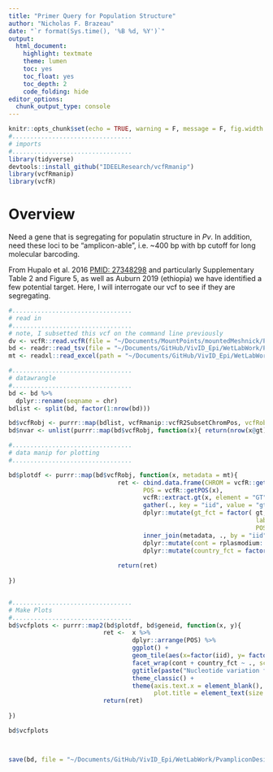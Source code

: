 ```yaml
---
title: "Primer Query for Population Structure"
author: "Nicholas F. Brazeau"
date: "`r format(Sys.time(), '%B %d, %Y')`"
output: 
  html_document:
    highlight: textmate
    theme: lumen
    toc: yes
    toc_float: yes
    toc_depth: 2
    code_folding: hide
editor_options: 
  chunk_output_type: console
---
```



```r
knitr::opts_chunk$set(echo = TRUE, warning = F, message = F, fig.width = 11, fig.height = 8)
#.................................
# imports
#.................................
library(tidyverse)
devtools::install_github("IDEELResearch/vcfRmanip")
library(vcfRmanip)
library(vcfR)
```

# Overview
Need a gene that is segregating for populatin structure in _Pv_. In addition, need these loci to be "amplicon-able", i.e. ~400 bp with bp cutoff for long molecular barcoding. 

From Hupalo et al. 2016 [PMID: 27348298](https://www.ncbi.nlm.nih.gov/pubmed/27348298) and particularly Supplementary Table 2 and Figure 5, as well as Auburn 2019 (ethiopia) we have identified a few potential target. Here, I will interrogate our vcf to see if they are segregating. 


```r



#.................................
# read in
#.................................
# note, I subsetted this vcf on the command line previously
dv <- vcfR::read.vcfR(file = "~/Documents/MountPoints/mountedMeshnick/Projects/VivID_Epi/WetLabWork/PvampliconDesign/vcf/prop-primers_snps.VQSR900.human_only.vcf.gz")
bd <- readr::read_tsv(file = "~/Documents/GitHub/VivID_Epi/WetLabWork/PvampliconDesign/primerbed_fastas/pv_p01_prop-primers.bed")
mt <- readxl::read_excel(path = "~/Documents/GitHub/VivID_Epi/WetLabWork/PvampliconDesign/curated_samples_20181211.xlsx")

#.................................
# datawrangle
#.................................
bd <- bd %>%
  dplyr::rename(seqname = chr)
bdlist <- split(bd, factor(1:nrow(bd)))

bd$vcfRobj <- purrr::map(bdlist, vcfRmanip::vcfR2SubsetChromPos, vcfRobject = dv)
bd$nvar <- unlist(purrr::map(bd$vcfRobj, function(x){ return(nrow(x@gt)) }))

#.................................
# data manip for plotting
#.................................

bd$plotdf <- purrr::map(bd$vcfRobj, function(x, metadata = mt){
                              ret <- cbind.data.frame(CHROM = vcfR::getCHROM(x),
                                     POS = vcfR::getPOS(x),
                                     vcfR::extract.gt(x, element = "GT")) %>% 
                                     gather(., key = "iid", value = "gt", 3:ncol(.)) %>%
                                     dplyr::mutate(gt_fct = factor( gt, levels = c("0/0", "0/1", "1/1"), 
                                                                    labels = c("REF", "HET", "ALT")),
                                                                    POS = as.numeric(POS)) %>% 
                                     inner_join(metadata, ., by = "iid") %>% 
                                     dplyr::mutate(cont = rplasmodium::encode_continent(country)) %>% 
                                     dplyr::mutate(country_fct = factor(country)) 
                              
                              return(ret)
              
})


#.................................
# Make Plots
#.................................
bd$vcfplots <- purrr::map2(bd$plotdf, bd$geneid, function(x, y){
                          ret <-  x %>% 
                                  dplyr::arrange(POS) %>% 
                                  ggplot() +
                                  geom_tile(aes(x=factor(iid), y= factor(POS), fill = gt_fct)) + 
                                  facet_wrap(cont + country_fct ~ ., scales = "free_x", nrow = 1) +
                                  ggtitle(paste("Nucleotide variation for Gene", y)) +
                                  theme_classic() +
                                  theme(axis.text.x = element_blank(),
                                        plot.title = element_text(size = 12, face = "bold", hjust = 0.5))
                          return(ret)
  
})


```

```r


bd$vcfplots 



save(bd, file = "~/Documents/GitHub/VivID_Epi/WetLabWork/PvampliconDesign/potential_primer_variants.rda")

```
